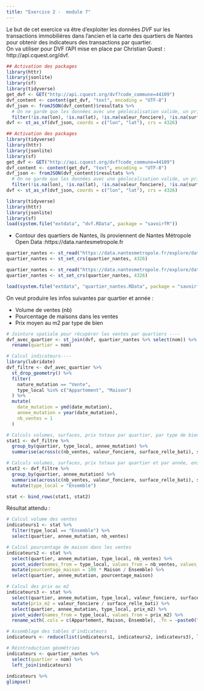 ```yaml
---
title: "Exercice 2 -  module 7"
---  
```


Le but de cet exercice va être d'exploiter les données *DVF* sur les transactions immobilières dans l'ancien et la carte des quartiers de Nantes pour obtenir des indicateurs des transactions par quartier.  
On va utiliser pour DVF l'API mise en place par Christian Quest : http://api.cquest.org/dvf.  

```r
## Activation des packages
library(httr)
library(jsonlite)
library(sf)
library(tidyverse)
get_dvf <- GET("http://api.cquest.org/dvf?code_commune=44109")
dvf_content <- content(get_dvf, "text", encoding = "UTF-8")
dvf_json <- fromJSON(dvf_content)$resultats %>%
  # On ne garde que les données avec une géolocalisation valide, un prix et une surface renseignés.
  filter(!is.na(lon), !is.na(lat), !is.na(valeur_fonciere), !is.na(surface_relle_bati))
dvf <- st_as_sf(dvf_json, coords = c("lon", "lat"), crs = 4326)
```

```r
## Activation des packages
library(tidyverse)
library(httr)
library(jsonlite)
library(sf)
get_dvf <- GET("http://api.cquest.org/dvf?code_commune=44109")
dvf_content <- content(get_dvf, "text", encoding = "UTF-8")
dvf_json <- fromJSON(dvf_content)$resultats %>%
  # On ne garde que les données avec une géolocalisation valide, un prix et une surface renseignés.
  filter(!is.na(lon), !is.na(lat), !is.na(valeur_fonciere), !is.na(surface_relle_bati))
dvf <- st_as_sf(dvf_json, coords = c("lon", "lat"), crs = 4326)
```

```r
library(tidyverse)
library(httr)
library(jsonlite)
library(sf)
load(system.file("extdata", "dvf.RData", package = "savoirfR"))
```


- Contour des quartiers de Nantes, ils proviennent de Nantes Métropole Open Data :https://data.nantesmetropole.fr

```r
quartier_nantes <- st_read("https://data.nantesmetropole.fr/explore/dataset/244400404_quartiers-communes-nantes-metropole/download/?format=geojson&disjunctive.libcom=true&refine.libcom=Nantes&timezone=Europe/Berlin&lang=fr")
quartier_nantes <- st_set_crs(quartier_nantes, 4326)
```

```r
quartier_nantes <- st_read("https://data.nantesmetropole.fr/explore/dataset/244400404_quartiers-communes-nantes-metropole/download/?format=geojson&disjunctive.libcom=true&refine.libcom=Nantes&timezone=Europe/Berlin&lang=fr")
quartier_nantes <- st_set_crs(quartier_nantes, 4326)
```

```r
load(system.file("extdata", "quartier_nantes.RData", package = "savoirfR"))
```

On veut produire les infos suivantes par quartier et année :  

- Volume de ventes (nb)   
- Pourcentage de maisons dans les ventes  
- Prix moyen au m2 par type de bien  



```r

# Jointure spatiale pour récupérer les ventes par quartiers ---- 
dvf_avec_quartier <- st_join(dvf, quartier_nantes %>% select(nom)) %>%
  rename(quartier = nom)
```


```r
# Calcul indicateurs----
library(lubridate)
dvf_filtre <- dvf_avec_quartier %>%
  st_drop_geometry() %>%
  filter(
    nature_mutation == "Vente",
    type_local %in% c("Appartement", "Maison")
  ) %>%
  mutate(
    date_mutation = ymd(date_mutation),
    annee_mutation = year(date_mutation),
    nb_ventes = 1
  ) 

# Calculs volumes, surfaces, prix totaux par quartier, par type de bien et par année 
stat1 <- dvf_filtre %>%
  group_by(quartier, type_local, annee_mutation) %>%
  summarise(across(c(nb_ventes, valeur_fonciere, surface_relle_bati), sum, na.rm = TRUE), .groups = "drop")

# Calculs volumes, surfaces, prix totaux par quartier et par année, ensemble maisons + appartements
stat2 <- dvf_filtre %>%
  group_by(quartier, annee_mutation) %>%
  summarise(across(c(nb_ventes, valeur_fonciere, surface_relle_bati), sum, na.rm = TRUE), .groups = "drop") %>% 
  mutate(type_local = "Ensemble") 

stat <- bind_rows(stat1, stat2)
```


Résultat attendu : 
```r

# Calcul volume des ventes
indicateurs1 <- stat %>%
  filter(type_local == "Ensemble") %>%
  select(quartier, annee_mutation, nb_ventes)

# Calcul pourcentage de maison dans les ventes
indicateurs2 <- stat %>%
  select(quartier, annee_mutation, type_local, nb_ventes) %>%
  pivot_wider(names_from = type_local, values_from = nb_ventes, values_fill = 0) %>%
  mutate(pourcentage_maison = 100 * Maison / Ensemble) %>%
  select(quartier, annee_mutation, pourcentage_maison)

# Calcul des prix au m2
indicateurs3 <- stat %>%
  select(quartier, annee_mutation, type_local, valeur_fonciere, surface_relle_bati) %>%
  mutate(prix_m2 = valeur_fonciere / surface_relle_bati) %>%
  select(quartier, annee_mutation, type_local, prix_m2) %>%
  pivot_wider(names_from = type_local, values_from = prix_m2) %>%
  rename_with(.cols = c(Appartement, Maison, Ensemble), .fn = ~paste0("prix_m2_", tolower(.x)))

# Assemblage des tables d'indicateurs
indicateurs <- reduce(list(indicateurs1, indicateurs2, indicateurs3), left_join)

# Réintroduction géométries
indicateurs <- quartier_nantes %>%
  select(quartier = nom) %>%
  left_join(indicateurs)
  
indicateurs %>%
glimpse()
```

